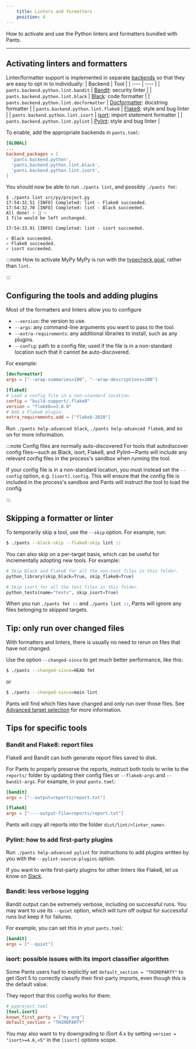 ```yaml
---
    title: Linters and formatters
    position: 4
---
```


How to activate and use the Python linters and formatters bundled with Pants.

---

## Activating linters and formatters
Linter/formatter support is implemented in separate [backends](doc:enabling-backends) so that they are easy to opt in to individually:
| Backend | Tool |
| :--- | :--- |
| `pants.backend.python.lint.bandit` | [Bandit](https://bandit.readthedocs.io/en/latest/): security linter |
| `pants.backend.python.lint.black` | [Black](https://black.readthedocs.io/en/stable/): code formatter |
| `pants.backend.python.lint.docformatter` | [Docformatter](https://pypi.org/project/docformatter/): docstring formatter |
| `pants.backend.python.lint.flake8` | [Flake8](https://flake8.pycqa.org/en/latest/): style and bug linter |
| `pants.backend.python.lint.isort` | [isort](https://readthedocs.org/projects/isort/): import statement formatter |
| `pants.backend.python.lint.pylint` | [Pylint](https://www.pylint.org/): style and bug linter |

To enable, add the appropriate backends in `pants.toml`:
```toml title="pants.toml"
[GLOBAL]
...
backend_packages = [
  'pants.backend.python',
  'pants.backend.python.lint.black',
  'pants.backend.python.lint.isort',
]
```

You should now be able to run `./pants lint`, and possibly `./pants fmt`:

```
$ ./pants lint src/py/project.py
17:54:32.51 [INFO] Completed: lint - Flake8 succeeded.
17:54:32.70 [INFO] Completed: lint - Black succeeded.
All done! ✨ 🍰 ✨
1 file would be left unchanged.

17:54:33.91 [INFO] Completed: lint - isort succeeded.

✓ Black succeeded.
✓ Flake8 succeeded.
✓ isort succeeded.
```

:::note How to activate MyPy
MyPy is run with the [typecheck goal](doc:python-typecheck-goal), rather than `lint`.

:::


## Configuring the tools and adding plugins
Most of the formatters and linters allow you to configure

* `--version`: the version to use.
* `--args`: any command-line arguments you want to pass to the tool.
* `--extra-requirements`: any additional libraries to install, such as any plugins.
* `--config`: path to a config file; used if the file is in a non-standard location such that it cannot be auto-discovered.

For example:
```toml title="pants.toml"
[docformatter]
args = ["--wrap-summaries=100", "--wrap-descriptions=100"]

[flake8]
# Load a config file in a non-standard location.
config = "build-support/.flake8"
version = "flake8==3.8.0"
# Add a Flake8 plugin:
extra_requirements.add = ["flake8-2020"]
```

Run `./pants help-advanced black`, `./pants help-advanced flake8`, and so on for more information.

:::note Config files are normally auto-discovered
For tools that autodiscover config files—such as Black, isort, Flake8, and Pylint—Pants will include any relevant config files in the process's sandbox when running the tool.

If your config file is in a non-standard location, you must instead set the `--config` option, e.g. `[isort].config`. This will ensure that the config file is included in the process's sandbox and Pants will instruct the tool to load the config.

:::


## Skipping a formatter or linter
To temporarily skip a tool, use the `--skip` option. For example, run:

```bash
$ ./pants --black-skip --flake8-skip lint ::
```

You can also skip on a per-target basis, which can be useful for incrementally adopting new tools. For example:
```python title="project/BUILD"
# Skip Black and Flake8 for all the non-test files in this folder.
python_library(skip_black=True, skip_flake8=True)

# Skip isort for all the test files in this folder.
python_tests(name="tests", skip_isort=True)
```

When you run `./pants fmt ::` and `./pants lint ::`, Pants will ignore any files belonging to skipped targets.
## Tip: only run over changed files
With formatters and linters, there is usually no need to rerun on files that have not changed.

Use the option `--changed-since` to get much better performance, like this:

```bash
$ ./pants --changed-since=HEAD fmt
```

or

```bash
$ ./pants --changed-since=main lint
```

Pants will find which files have changed and only run over those files. See [Advanced target selection](doc:advanced-target-selection) for more information.
## Tips for specific tools
### Bandit and Flake8: report files

Flake8 and Bandit can both generate report files saved to disk. 

For Pants to properly preserve the reports, instruct both tools to write to the `reports/` folder by updating their config files or `--flake8-args` and `--bandit-args`. For example, in your `pants.toml`:

```toml
[bandit]
args = ["--output=reports/report.txt"]

[flake8]
args = ["----output-file=reports/report.txt"]
```

Pants will copy all reports into the folder `dist/lint/<linter_name>`.

### Pylint: how to add first-party plugins

Run `./pants help-advanced pylint` for instructions to add plugins written by you with the `--pylint-source-plugins` option.

If you want to write first-party plugins for other linters like Flake8, let us know on [Slack](doc:getting-help).

### Bandit: less verbose logging

Bandit output can be extremely verbose, including on successful runs. You may want to use its `--quiet` option, which will turn off output for successful runs but keep it for failures. 

For example, you can set this in your `pants.toml`:

```toml
[bandit]
args = ["--quiet"]
```

### isort: possible issues with its import classifier algorithm

Some Pants users had to explicitly set `default_section = "THIRDPARTY"` to get iSort 5 to correctly classify their first-party imports, even though this is the default value.

They report that this config works for them:

```toml
# pyproject.toml
[tool.isort]
known_first_party = ["my_org"]
default_section = "THIRDPARTY"
```

You may also want to try downgrading to iSort 4.x by setting `version = "isort>=4.6,<5"` in the `[isort]` options scope.